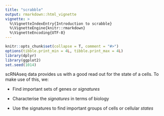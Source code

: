 ```yaml
---
title: "scrabble"
output: rmarkdown::html_vignette
vignette: >
  %\VignetteIndexEntry{Introduction to scrabble}
  %\VignetteEngine{knitr::rmarkdown}
  %\VignetteEncoding{UTF-8}
---
```


```r
knitr::opts_chunk$set(collapse = T, comment = "#>")
options(tibble.print_min = 4L, tibble.print_max = 4L)
library(dplyr)
library(ggplot2)
set.seed(1014)
```

scRNAseq data provides us with a good read out for the state of a cells. To make use of this, we:

* Find important sets of genes or *signatures*

* Characterise the *signatures* in terms of biology

* Use the signatures to find important groups of cells or cellular *states*
